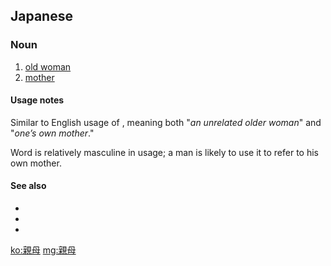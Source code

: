 ==Japanese==
{{ja-kanjitab|親|母}}

===Noun===
{{ja-noun|おやは|おふくろ}}

# [[old woman]]
# [[mother]]

====Usage notes====
Similar to English usage of {{m|en|old woman}}, meaning both "''an unrelated older woman''" and "''one’s own mother''."

Word is relatively masculine in usage; a man is likely to use it to refer to his own mother.

====See also====
* {{ja-r|おは}}
* {{ja-r|親父|おやじ}}
* {{ja-r|おじ}}

[[ko:親母]]
[[mg:親母]]